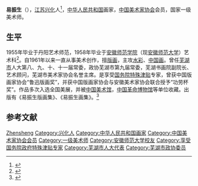 '''易振生'''（{{bd|1935年|2月}}），[[江苏|江苏]][[兴化市|兴化]]人<ref>{{cite web|url=http://www.caaan.cn/html/yishujia/yizhensheng.html|title=画家易振生简介|publisher=中国美术协会网|accessdate=2021-03-22}}</ref>，[[中华人民共和国|中华人民共和国]]画家，[[中国美术家协会|中国美术家协会]]会员，国家一级美术师。

== 生平 ==
1955年毕业于丹阳艺术师范，1958年毕业于[[安徽师范学院|安徽师范学院]]（现[[安徽师范大学|安徽师范大学]]）艺术科<ref>{{cite web|url=http://artist.yzs.zhuokearts.com/intro|title=易振生简历|publisher=卓克艺术网|accessdate=2021-03-22}}</ref>。自1961年以来一直从事美术创作，擅[[版画|版画]]，主攻[[水彩|水彩]]、[[中国画|中国画]]。曾任[[芜湖市|芜湖市]]人大第八、九、十、十一届常委，政协芜湖市第九届常委，芜湖书画院副院长、艺术顾问，芜湖市美术家协会名誉主席。是享受[[国务院特殊津贴|国务院特殊津贴]]专家，曾获中国版画家协会“鲁迅版画奖”，并获中国版画家协会与安徽美术家协会联合授予“功劳杯奖”。作品多次入选全国美展，并被[[中国美术馆|中国美术馆]]，[[中国革命博物馆|中国革命博物馆]]等单位收藏。出版有《易振生版画集》、《易振生画集》。<ref>{{cite web|url=http://www.xinghua.gov.cn/art/2009/10/27/art_48704_1822485.html|title=人文兴化 易振生|publisher=卓兴化市人民政府|date=2009-10-27|accessdate=2021-03-22}}</ref>

== 参考文献 ==
{{Reflist}}

{{中国人物小作品}}
{{DEFAULTSORT:Yi易}}
[[Category:易姓|Zhensheng]]
[[Category:兴化人|Category:兴化人]]
[[Category:中华人民共和国画家|Category:中华人民共和国画家]]
[[Category:中国美术家协会会员|Category:中国美术家协会会员]]
[[Category:一级美术师|Category:一级美术师]]
[[Category:安徽师范大学校友|Category:安徽师范大学校友]]
[[Category:享受国务院政府特殊津贴专家|Category:享受国务院政府特殊津贴专家]]
[[Category:芜湖市人大代表|Category:芜湖市人大代表]]
[[Category:芜湖市政协委员|Category:芜湖市政协委员]]